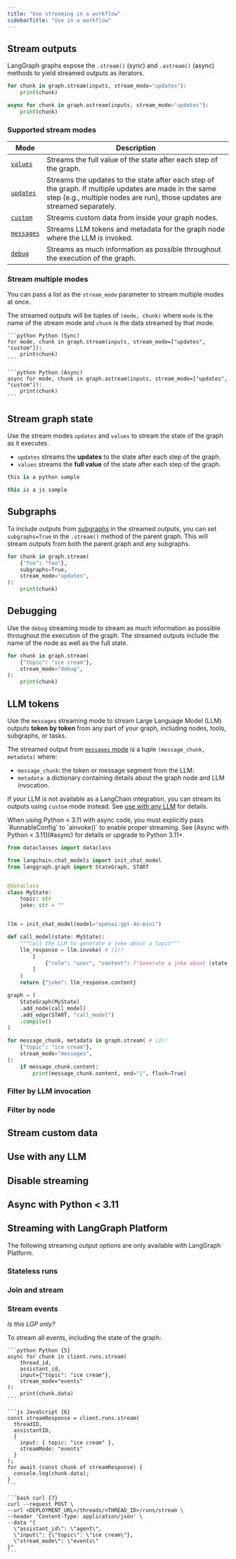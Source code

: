 ```yaml
---
title: "Use streaming in a workflow"
sidebarTitle: "Use in a workflow"
---
```


## Stream outputs

LangGraph graphs expose the `.stream()` (sync) and `.astream()` (async) methods to yield streamed outputs as iterators.

<CodeGroup>

```python Python (Sync)
for chunk in graph.stream(inputs, stream_mode="updates"):
    print(chunk)
```

```python Python (Async)
async for chunk in graph.astream(inputs, stream_mode="updates"):
    print(chunk)
```

</CodeGroup>

### Supported stream modes

| Mode                             | Description                                                                                                                                                                         |
|----------------------------------|-------------------------------------------------------------------------------------------------------------------------------------------------------------------------------------|
| [`values`](#stream-graph-state)  | Streams the full value of the state after each step of the graph.                                                                                                                   |
| [`updates`](#stream-graph-state) | Streams the updates to the state after each step of the graph. If multiple updates are made in the same step (e.g., multiple nodes are run), those updates are streamed separately. |
| [`custom`](#stream-custom-data)  | Streams custom data from inside your graph nodes.                                                                                                                                   |
| [`messages`](#messages)          | Streams LLM tokens and metadata for the graph node where the LLM is invoked.                                                                                                        |
| [`debug`](#debug)                | Streams as much information as possible throughout the execution of the graph.                                                                                                      |


### Stream multiple modes

You can pass a list as the `stream_mode` parameter to stream multiple modes at once.

The streamed outputs will be tuples of `(mode, chunk)` where `mode` is the name of the stream mode and `chunk` is the data streamed by that mode.

<CodeGroup>

    ```python Python (Sync)
    for mode, chunk in graph.stream(inputs, stream_mode=["updates", "custom"]):
        print(chunk)
    ```

    ```python Python (Async)
    async for mode, chunk in graph.astream(inputs, stream_mode=["updates", "custom"]):
        print(chunk)
    ```
</CodeGroup>

## Stream graph state

Use the stream modes `updates` and `values` to stream the state of the graph as it executes.

- `updates` streams the **updates** to the state after each step of the graph.
- `values` streams the **full value** of the state after each step of the graph.

<CodeGroup>

```Python Python
this is a python sample
```

```js JavaScript
this is a js sample
```

</CodeGroup>

## Subgraphs

To include outputs from [subgraphs](../concepts/subgraphs.md) in the streamed outputs, you can set `subgraphs=True` in the `.stream()` method of the parent graph. This will stream outputs from both the parent graph and any subgraphs.

```python Python {3}
for chunk in graph.stream(
    {"foo": "foo"},
    subgraphs=True,
    stream_mode="updates",
):
    print(chunk)
```

## Debugging

Use the `debug` streaming mode to stream as much information as possible throughout the execution of the graph. The streamed outputs include the name of the node as well as the full state.

```python Python {3}
for chunk in graph.stream(
    {"topic": "ice cream"},
    stream_mode="debug",
):
    print(chunk)
```

## LLM tokens

Use the `messages` streaming mode to stream Large Language Model (LLM) outputs **token by token** from any part of your graph, including nodes, tools, subgraphs, or tasks.

The streamed output from [`messages` mode](#supported-stream-modes) is a tuple `(message_chunk, metadata)` where:

- `message_chunk`: the token or message segment from the LLM.
- `metadata`: a dictionary containing details about the graph node and LLM invocation.

If your LLM is not available as a LangChain integration, you can stream its outputs using `custom` mode instead. See [use with any LLM](#use-with-any-llm) for details.

<Warning>
    When using Python < 3.11 with async code, you must explicitly pass `RunnableConfig` to `ainvoke()` to enable proper streaming. See [Async with Python < 3.11](#async) for details or upgrade to Python 3.11+.
</Warning>

```python Python {17,33}
from dataclasses import dataclass

from langchain.chat_models import init_chat_model
from langgraph.graph import StateGraph, START


@dataclass
class MyState:
    topic: str
    joke: str = ""


llm = init_chat_model(model="openai:gpt-4o-mini")

def call_model(state: MyState):
    """Call the LLM to generate a joke about a topic"""
    llm_response = llm.invoke( # (1)!
        [
            {"role": "user", "content": f"Generate a joke about {state.topic}"}
        ]
    )
    return {"joke": llm_response.content}

graph = (
    StateGraph(MyState)
    .add_node(call_model)
    .add_edge(START, "call_model")
    .compile()
)

for message_chunk, metadata in graph.stream( # (2)!
    {"topic": "ice cream"},
    stream_mode="messages",
):
    if message_chunk.content:
        print(message_chunk.content, end="|", flush=True)
```

### Filter by LLM invocation

### Filter by node

## Stream custom data

## Use with any LLM

## Disable streaming

## Async with Python < 3.11


## Streaming with LangGraph Platform

<Info>
The following streaming output options are only available with LangGraph Platform.
</Info>

### Stateless runs


### Join and stream


### Stream events 

_Is this LGP only?_

To stream all events, including the state of the graph:

<CodeGroup>

    ```python Python {5}
    async for chunk in client.runs.stream(
        thread_id,
        assistant_id,
        input={"topic": "ice cream"},
        stream_mode="events"
    ):
        print(chunk.data)
    ```

    ```js JavaScript {6}
    const streamResponse = client.runs.stream(
      threadID,
      assistantID,
      {
        input: { topic: "ice cream" },
        streamMode: "events"
      }
    );
    for await (const chunk of streamResponse) {
      console.log(chunk.data);
    }
    ```

    ```bash curl {7}
    curl --request POST \
    --url <DEPLOYMENT_URL>/threads/<THREAD_ID>/runs/stream \
    --header 'Content-Type: application/json' \
    --data "{
      \"assistant_id\": \"agent\",
      \"input\": {\"topic\": \"ice cream\"},
      \"stream_mode\": \"events\"
    }"
    ```
</CodeGroup>
